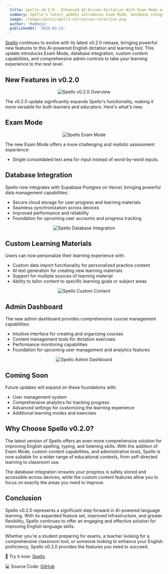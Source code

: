 ```yaml
---
  title: Spello v0.2.0 - Enhanced AI-Driven Dictation With Exam Mode and Custom Content
  summary: Spello's latest update introduces Exam Mode, database integration with Supabase Postgres, custom data import capabilities, AI text generation, and an admin dashboard for comprehensive course management.
  image: /images/posts/spello-v2/courses-selection.png
  author: 'Redmojo'
  publishedAt: '2025-03-23'
---
```


[Spello](https://spello.redmojo.au) continues to evolve with its latest v0.2.0
release, bringing powerful new features to this AI-powered English dictation and
learning tool. This update introduces Exam Mode, database integration, custom
content capabilities, and comprehensive admin controls to take your learning
experience to the next level.

## New Features in v0.2.0

<div
  align='center'
  style={{
    border: '1px solid black',
    paddingTop: '5px',
    height: 'auto',
    overflow: 'hidden',
    borderRadius: '10px'
  }}
>
  <img
    src='/images/posts/spello-v2/playground-v5.png'
    alt='Spello v0.2.0 Overview'
    style={{
      display: 'block',
      marginTop: '-5px',
      marginBottom: '-5px'
    }}
  />
</div>

The v0.2.0 update significantly expands Spello's functionality, making it more
versatile for both learners and educators. Here's what's new:

## Exam Mode

<div
  align='center'
  style={{
    border: '1px solid black',
    paddingTop: '5px',
    height: 'auto',
    overflow: 'hidden',
    borderRadius: '10px'
  }}
>
  <img
    src='/images/posts/spello-v2/spello-exam-mode-v5.png'
    alt='Spello Exam Mode'
    style={{
      display: 'block',
      marginTop: '-5px',
      marginBottom: '-5px'
    }}
  />
</div>

The new Exam Mode offers a more challenging and realistic assessment experience:

- Single consolidated text area for input instead of word-by-word inputs.

## Database Integration

Spello now integrates with Supabase Postgres on Vercel, bringing powerful data
management capabilities:

- Secure cloud storage for user progress and learning materials
- Seamless synchronization across devices
- Improved performance and reliability
- Foundation for upcoming user accounts and progress tracking

<div
  align='center'
  style={{
    border: '1px solid black',
    paddingTop: '5px',
    height: 'auto',
    overflow: 'hidden',
    borderRadius: '10px'
  }}
>
  <img
    src='/images/posts/spello-v2/spello-database-integration.png'
    alt='Spello Database Integration'
    style={{
      display: 'block',
      marginTop: '-5px',
      marginBottom: '-5px'
    }}
  />
</div>

## Custom Learning Materials

Users can now personalize their learning experience with:

- Custom data import functionality for personalized practice content
- AI text generation for creating new learning materials
- Support for multiple sources of learning material
- Ability to tailor content to specific learning goals or subject areas

<div
  align='center'
  style={{
    border: '1px solid black',
    paddingTop: '5px',
    height: 'auto',
    overflow: 'hidden',
    borderRadius: '10px'
  }}
>
  <img
    src='/images/posts/spello-v2/ai-text-generation.png'
    alt='Spello Custom Content'
    style={{
      display: 'block',
      marginTop: '-5px',
      marginBottom: '-5px'
    }}
  />
</div>

## Admin Dashboard

The new admin dashboard provides comprehensive course management capabilities:

- Intuitive interface for creating and organizing courses
- Content management tools for dictation exercises
- Performance monitoring capabilities
- Foundation for upcoming user management and analytics features

<div
  align='center'
  style={{
    border: '1px solid black',
    paddingTop: '5px',
    height: 'auto',
    overflow: 'hidden',
    borderRadius: '10px'
  }}
>
  <img
    src='/images/posts/spello-v2/admin-dashboard.png'
    alt='Spello Admin Dashboard'
    style={{
      display: 'block',
      marginTop: '-5px',
      marginBottom: '-5px'
    }}
  />
</div>

## Coming Soon

Future updates will expand on these foundations with:

- User management system
- Comprehensive analytics for tracking progress
- Advanced settings for customizing the learning experience
- Additional learning modes and exercises

## Why Choose Spello v0.2.0?

The latest version of Spello offers an even more comprehensive solution for
improving English spelling, typing, and listening skills. With the addition of
Exam Mode, custom content capabilities, and administrative tools, Spello is now
suitable for a wider range of educational contexts, from self-directed learning
to classroom use.

The database integration ensures your progress is safely stored and accessible
across devices, while the custom content features allow you to focus on exactly
the areas you need to improve.

## Conclusion

Spello v0.2.0 represents a significant step forward in AI-powered language
learning. With its expanded feature set, improved infrastructure, and greater
flexibility, Spello continues to offer an engaging and effective solution for
improving English language skills.

Whether you're a student preparing for exams, a teacher looking for a
comprehensive classroom tool, or someone looking to enhance your English
proficiency, Spello v0.2.0 provides the features you need to succeed.

🔗 Try it now: [Spello](https://spello.redmojo.au)

💻 Source Code: [GitHub](https://github.com/redmojo7/spello)
